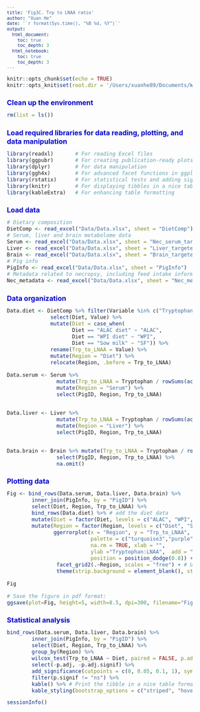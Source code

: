 ```yaml
---
title: 'Fig3C. Trp to LNAA ratio'
author: "Xuan He"
date: '`r format(Sys.time(), "%B %d, %Y")`'
output:
  html_document: 
    toc: true
    toc_depth: 3
  html_notebook: 
    toc: true
    toc_depth: 3
---
```

<style type="text/css">
body{ /* Normal  */ font-size: 12px;}
td {  /* Table  */ font-size: 10px;}
h1.title {font-size: 22px; color: DarkRed; font-style: bold;}
h1 { /* Header 1 */ font-size: 16px; color: mediumblue; font-style: bold;}
h2 { /* Header 2 */ font-size: 13px; color: mediumblue; font-style: bold;}
h3 { /* Header 3 */ font-size: 11px; font-family: "Times New Roman", Times, serif; color: mediumblue;}
code.r{ /* Code block */ font-size: 12px;}
pre { /* Code block - determines code spacing between lines */ font-size: 12px;}
</style>

```r
knitr::opts_chunk$set(echo = TRUE)
knitr::opts_knit$set(root.dir = '/Users/xuanhe89/Documents/WorkSpace/Research projects/Lactation/ALAC/Manuscripts/Paper #1/Figures and Tables R codes')
```


# Clean up the environment
```r
rm(list = ls())
```

# Load required libraries for data reading, plotting, and data manipulation
```r
library(readxl)       # For reading Excel files
library(ggpubr)       # For creating publication-ready plots
library(dplyr)        # For data manipulation
library(ggh4x)        # For advanced facet functions in ggplot2
library(rstatix)      # For statistical tests and adding significance markers
library(knitr)        # For displaying tibbles in a nice table format
library(kableExtra)   # For enhancing table formatting
```


# Load data
```r
# Dietary composition
DietComp <- read_excel("Data/Data.xlsx", sheet = "DietComp")
# Serum, liver and brain metabolome data
Serum <- read_excel("Data/Data.xlsx", sheet = "Nec_serum_targeted")
Liver <- read_excel("Data/Data.xlsx", sheet = "Liver_targeted")
Brain <- read_excel("Data/Data.xlsx", sheet = "Brain_targeted")
# Pig info
PigInfo <- read_excel("Data/Data.xlsx", sheet = "PigInfo")
# Metadata related to necropsy, including feed intake information
Nec_metadata <- read_excel("Data/Data.xlsx", sheet = "Nec_metadata")
```


# Data organization
```r
Data.diet <- DietComp %>% filter(Variable %in% c("Tryptophan:LNAA")) %>% 
              select(Diet, Value) %>%
              mutate(Diet = case_when(
                     Diet == "ALAC diet" ~ "ALAC",
                     Diet == "WPI diet" ~ "WPI",
                     Diet == "Sow milk" ~ "SF")) %>%
              rename(Trp_to_LNAA = Value) %>%
              mutate(Region = "Diet") %>%
              relocate(Region, .before = Trp_to_LNAA) 

Data.serum <- Serum %>%
                mutate(Trp_to_LNAA = Tryptophan / rowSums(across(c(Isoleucine, Leucine, Valine, Phenylalanine, Tyrosine)), na.rm = FALSE)) %>%
                mutate(Region = "Serum") %>%
                select(PigID, Region, Trp_to_LNAA) 


Data.liver <- Liver %>% 
                mutate(Trp_to_LNAA = Tryptophan / rowSums(across(c(Isoleucine, Leucine, Valine, Phenylalanine, Tyrosine)), na.rm = FALSE)) %>%
                mutate(Region = "Liver") %>%
                select(PigID, Region, Trp_to_LNAA)


Data.brain <- Brain %>% mutate(Trp_to_LNAA = Tryptophan / rowSums(across(c(Isoleucine, Leucine, Valine, Phenylalanine, Tyrosine)), na.rm = FALSE)) %>%
                select(PigID, Region, Trp_to_LNAA) %>%
                na.omit()

```


# Plotting data
```r
Fig <- bind_rows(Data.serum, Data.liver, Data.brain) %>%
        inner_join(PigInfo, by = "PigID") %>%
        select(Diet, Region, Trp_to_LNAA) %>%
        bind_rows(Data.diet) %>% # add the diet data
        mutate(Diet = factor(Diet, levels = c("ALAC", "WPI", "SF"))) %>%
        mutate(Region = factor(Region, levels = c("Diet", "Serum", "Liver", "Hippocampus", "Hypothalamus", "PFC", "Striatum"))) %>%
               ggerrorplot(x = "Region", y = "Trp_to_LNAA", color = "Diet", 
                           palette = c("turquoise3","purple", "orange"),
                           na.rm = TRUE, xlab = "", 
                           ylab ="Tryptophan:LNAA",  add = "mean_se", size = 0.6,
                           position = position_dodge(0.8)) +
                facet_grid2(.~Region, scales = "free") + # Use facet_grid2 to display regions separately
                theme(strip.background = element_blank(), strip.text.x = element_blank()) 

Fig 

# Save the figure in pdf format:
ggsave(plot=Fig, height=5, width=8.5, dpi=300, filename="Figure 3/Fig3C.pdf", useDingbats=FALSE)
```


# Statistical analysis
```r
bind_rows(Data.serum, Data.liver, Data.brain) %>%
        inner_join(PigInfo, by = "PigID") %>%
        select(Diet, Region, Trp_to_LNAA) %>%
        group_by(Region) %>% 
        wilcox_test(Trp_to_LNAA ~ Diet, paired = FALSE, p.adjust.method = "none") %>% # Perform Mann-whitney U test (Wilcox test)
        select(-p.adj, -p.adj.signif) %>%
        add_significance(cutpoints = c(0, 0.05, 0.1, 1), symbols = c("*", "#", "ns")) %>%
        filter(p.signif != "ns") %>%
        kable() %>% # Print the tibble in a nice table format
        kable_styling(bootstrap_options = c("striped", "hover")) # Enhance table formatting
```

```r
sessionInfo()
```